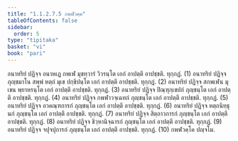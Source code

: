 ```yaml
---
title: "1.1.2.7.5 กพฬวคฺค"
tableOfContents: false
sidebar:
  order: 5
type: "tipitaka"
basket: "vi"
book: "pari"
---
```



<DynamicBreadcrumb />

<Division number="179" book="pari">

<Paragraph number="535" book="pari">
อนาทริยํ ปฏิจฺจ อนาหเฏ กพเฬ มุขทฺวารํ วิวรนฺโต เอกํ อาปตฺตึ อาปชฺชติ. ทุกฺกฏํ. (1)
</Paragraph>

<Paragraph number="536" book="pari">
อนาทริยํ ปฏิจฺจ ภุญฺชมาโน สพฺพํ หตฺถํ มุเข ปกฺขิปนฺโต เอกํ อาปตฺตึ อาปชฺชติ. ทุกฺกฏํ. (2)
</Paragraph>

<Paragraph number="537" book="pari">
อนาทริยํ ปฏิจฺจ สกพเฬน มุเขน พฺยาหรนฺโต เอกํ อาปตฺตึ อาปชฺชติ. ทุกฺกฏํ. (3)
</Paragraph>

<Paragraph number="538" book="pari">
อนาทริยํ ปฏิจฺจ ปิณฺฑุกฺเขปกํ ภุญฺชนฺโต เอกํ อาปตฺตึ อาปชฺชติ. ทุกฺกฏํ. (4)
</Paragraph>

<Paragraph number="539" book="pari">
อนาทริยํ ปฏิจฺจ กพฬาวจฺเฉทกํ ภุญฺชนฺโต เอกํ อาปตฺตึ อาปชฺชติ. ทุกฺกฏํ. (5)
</Paragraph>

<Paragraph number="540" book="pari">
อนาทริยํ ปฏิจฺจ อวคณฺฑการกํ ภุญฺชนฺโต เอกํ อาปตฺตึ อาปชฺชติ. ทุกฺกฏํ. (6)
</Paragraph>

<Paragraph number="541" book="pari">
อนาทริยํ ปฏิจฺจ หตฺถนิทฺธุนกํ ภุญฺชนฺโต เอกํ อาปตฺตึ อาปชฺชติ. ทุกฺกฏํ. (7)
</Paragraph>

<Paragraph number="542" book="pari">
อนาทริยํ ปฏิจฺจ สิตฺถาวการกํ ภุญฺชนฺโต เอกํ อาปตฺตึ อาปชฺชติ. ทุกฺกฏํ. (8)
</Paragraph>

<Paragraph number="543" book="pari">
อนาทริยํ ปฏิจฺจ ชิวฺหานิจฺฉารกํ ภุญฺชนฺโต เอกํ อาปตฺตึ อาปชฺชติ. ทุกฺกฏํ. (9)
</Paragraph>

<Paragraph number="544" book="pari">
อนาทริยํ ปฏิจฺจ จปุจปุการกํ ภุญฺชนฺโต เอกํ อาปตฺตึ อาปชฺชติ. ทุกฺกฏํ. (10)

</Paragraph>
</Division>

<Paragraph number="545" type="center" book="pari">
กพฬวคฺโค ปญฺจโม.
</Paragraph>